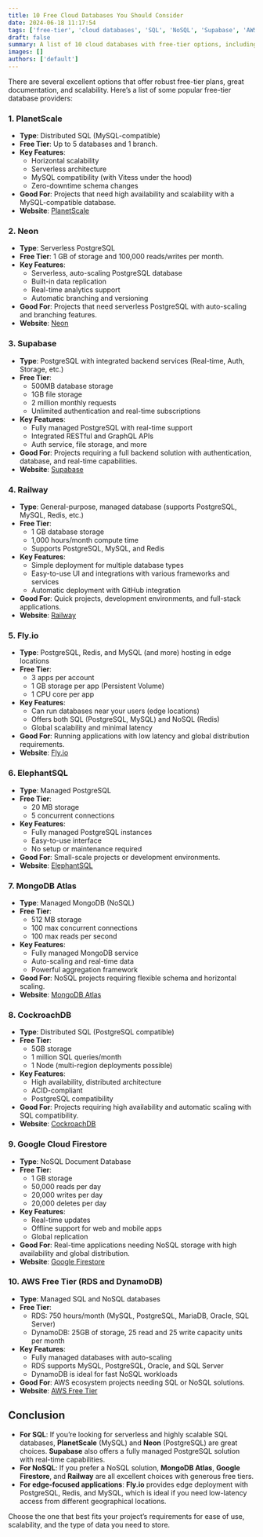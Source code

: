 ```yaml
---
title: 10 Free Cloud Databases You Should Consider
date: 2024-06-18 11:17:54
tags: ['free-tier', 'cloud databases', 'SQL', 'NoSQL', 'Supabase', 'AWS', 'PlanetScale']
draft: false
summary: A list of 10 cloud databases with free-tier options, including SQL and NoSQL solutions, ideal for small projects or scaling.
images: []
authors: ['default']
---
```


There are several excellent options that offer robust free-tier plans, great documentation, and scalability. Here’s a list of some popular free-tier database providers:

### 1. PlanetScale

- **Type**: Distributed SQL (MySQL-compatible)
- **Free Tier**: Up to 5 databases and 1 branch.
- **Key Features**:
  - Horizontal scalability
  - Serverless architecture
  - MySQL compatibility (with Vitess under the hood)
  - Zero-downtime schema changes
- **Good For**: Projects that need high availability and scalability with a MySQL-compatible database.
- **Website**: [PlanetScale](https://planetscale.com)

### 2. Neon

- **Type**: Serverless PostgreSQL
- **Free Tier**: 1 GB of storage and 100,000 reads/writes per month.
- **Key Features**:
  - Serverless, auto-scaling PostgreSQL database
  - Built-in data replication
  - Real-time analytics support
  - Automatic branching and versioning
- **Good For**: Projects that need serverless PostgreSQL with auto-scaling and branching features.
- **Website**: [Neon](https://neon.tech)

### 3. Supabase

- **Type**: PostgreSQL with integrated backend services (Real-time, Auth, Storage, etc.)
- **Free Tier**:
  - 500MB database storage
  - 1GB file storage
  - 2 million monthly requests
  - Unlimited authentication and real-time subscriptions
- **Key Features**:
  - Fully managed PostgreSQL with real-time support
  - Integrated RESTful and GraphQL APIs
  - Auth service, file storage, and more
- **Good For**: Projects requiring a full backend solution with authentication, database, and real-time capabilities.
- **Website**: [Supabase](https://supabase.io)

### 4. Railway

- **Type**: General-purpose, managed database (supports PostgreSQL, MySQL, Redis, etc.)
- **Free Tier**:
  - 1 GB database storage
  - 1,000 hours/month compute time
  - Supports PostgreSQL, MySQL, and Redis
- **Key Features**:
  - Simple deployment for multiple database types
  - Easy-to-use UI and integrations with various frameworks and services
  - Automatic deployment with GitHub integration
- **Good For**: Quick projects, development environments, and full-stack applications.
- **Website**: [Railway](https://railway.app)

### 5. Fly.io

- **Type**: PostgreSQL, Redis, and MySQL (and more) hosting in edge locations
- **Free Tier**:
  - 3 apps per account
  - 1 GB storage per app (Persistent Volume)
  - 1 CPU core per app
- **Key Features**:
  - Can run databases near your users (edge locations)
  - Offers both SQL (PostgreSQL, MySQL) and NoSQL (Redis)
  - Global scalability and minimal latency
- **Good For**: Running applications with low latency and global distribution requirements.
- **Website**: [Fly.io](https://fly.io)

### 6. ElephantSQL

- **Type**: Managed PostgreSQL
- **Free Tier**:
  - 20 MB storage
  - 5 concurrent connections
- **Key Features**:
  - Fully managed PostgreSQL instances
  - Easy-to-use interface
  - No setup or maintenance required
- **Good For**: Small-scale projects or development environments.
- **Website**: [ElephantSQL](https://www.elephantsql.com)

### 7. MongoDB Atlas

- **Type**: Managed MongoDB (NoSQL)
- **Free Tier**:
  - 512 MB storage
  - 100 max concurrent connections
  - 100 max reads per second
- **Key Features**:
  - Fully managed MongoDB service
  - Auto-scaling and real-time data
  - Powerful aggregation framework
- **Good For**: NoSQL projects requiring flexible schema and horizontal scaling.
- **Website**: [MongoDB Atlas](https://www.mongodb.com/cloud/atlas)

### 8. CockroachDB

- **Type**: Distributed SQL (PostgreSQL compatible)
- **Free Tier**:
  - 5GB storage
  - 1 million SQL queries/month
  - 1 Node (multi-region deployments possible)
- **Key Features**:
  - High availability, distributed architecture
  - ACID-compliant
  - PostgreSQL compatibility
- **Good For**: Projects requiring high availability and automatic scaling with SQL compatibility.
- **Website**: [CockroachDB](https://www.cockroachlabs.com)

### 9. Google Cloud Firestore

- **Type**: NoSQL Document Database
- **Free Tier**:
  - 1 GB storage
  - 50,000 reads per day
  - 20,000 writes per day
  - 20,000 deletes per day
- **Key Features**:
  - Real-time updates
  - Offline support for web and mobile apps
  - Global replication
- **Good For**: Real-time applications needing NoSQL storage with high availability and global distribution.
- **Website**: [Google Firestore](https://firebase.google.com/products/firestore)

### 10. AWS Free Tier (RDS and DynamoDB)

- **Type**: Managed SQL and NoSQL databases
- **Free Tier**:
  - RDS: 750 hours/month (MySQL, PostgreSQL, MariaDB, Oracle, SQL Server)
  - DynamoDB: 25GB of storage, 25 read and 25 write capacity units per month
- **Key Features**:
  - Fully managed databases with auto-scaling
  - RDS supports MySQL, PostgreSQL, Oracle, and SQL Server
  - DynamoDB is ideal for fast NoSQL workloads
- **Good For**: AWS ecosystem projects needing SQL or NoSQL solutions.
- **Website**: [AWS Free Tier](https://aws.amazon.com/free)

## Conclusion

- **For SQL**: If you’re looking for serverless and highly scalable SQL databases, **PlanetScale** (MySQL) and **Neon** (PostgreSQL) are great choices. **Supabase** also offers a fully managed PostgreSQL solution with real-time capabilities.
- **For NoSQL**: If you prefer a NoSQL solution, **MongoDB Atlas**, **Google Firestore**, and **Railway** are all excellent choices with generous free tiers.
- **For edge-focused applications**: **Fly.io** provides edge deployment with PostgreSQL, Redis, and MySQL, which is ideal if you need low-latency access from different geographical locations.

Choose the one that best fits your project’s requirements for ease of use, scalability, and the type of data you need to store.
